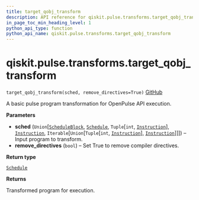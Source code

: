 ```yaml
---
title: target_qobj_transform
description: API reference for qiskit.pulse.transforms.target_qobj_transform
in_page_toc_min_heading_level: 1
python_api_type: function
python_api_name: qiskit.pulse.transforms.target_qobj_transform
---
```


# qiskit.pulse.transforms.target\_qobj\_transform

<span id="qiskit.pulse.transforms.target_qobj_transform" />

`target_qobj_transform(sched, remove_directives=True)` [GitHub](https://github.com/qiskit/qiskit/tree/stable/0.21/qiskit/pulse/transforms/base_transforms.py "view source code")

A basic pulse program transformation for OpenPulse API execution.

**Parameters**

*   **sched** (`Union`\[[`ScheduleBlock`](qiskit.pulse.ScheduleBlock "qiskit.pulse.schedule.ScheduleBlock"), [`Schedule`](qiskit.pulse.Schedule "qiskit.pulse.schedule.Schedule"), `Tuple`\[`int`, [`Instruction`](pulse#qiskit.pulse.instructions.Instruction "qiskit.pulse.instructions.instruction.Instruction")], [`Instruction`](pulse#qiskit.pulse.instructions.Instruction "qiskit.pulse.instructions.instruction.Instruction"), `Iterable`\[`Union`\[`Tuple`\[`int`, [`Instruction`](pulse#qiskit.pulse.instructions.Instruction "qiskit.pulse.instructions.instruction.Instruction")], [`Instruction`](pulse#qiskit.pulse.instructions.Instruction "qiskit.pulse.instructions.instruction.Instruction")]]]) – Input program to transform.
*   **remove\_directives** (`bool`) – Set True to remove compiler directives.

**Return type**

[`Schedule`](qiskit.pulse.Schedule "qiskit.pulse.schedule.Schedule")

**Returns**

Transformed program for execution.

